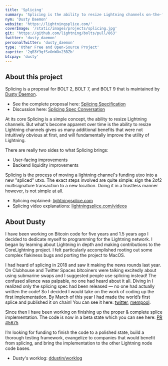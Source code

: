 ```yaml
---
title: 'Splicing'
summary: 'Splicing is the ability to resize Lightning channels on-the-fly, giving users of the Lightning Network many additional benefits that were not intuitively obvious at first.'
nym: 'Dusty Daemon'
website: 'https://lightningsplice.com/'
coverImage: '/static/images/projects/splicing.jpg'
git: 'https://github.com/lightning/bolts/pull/863'
twitter: 'dusty_daemon'
personalTwitter: 'dusty_daemon'
type: 'Other Free and Open-Source Project'
zaprite: '2qB3Y3gfSvOnWOv23BZb'
btcpay: 'dusty'
---
```


## About this project

Splicing is a proposal for BOLT 2, BOLT 7, and BOLT 9 that is maintained by
[Dusty Daemon](https://lightningsplice.com/dusty_daemon.html).

- See the complete proposal here: [Splicing Specification](https://github.com/lightning/bolts/pull/863/files)
- Discussion here: [Splicing Spec Conversation](https://github.com/lightning/bolts/pull/863)

At its core Splicing is a simple concept, the ability to resize Lightning
channels. But what's become apparent over time is the ability to resize
Lightning channels gives us many additional benefits that were not intuitively
obvious at first, and will fundamentally improve the utility of Lightning.

There are really two sides to what Splicing brings:

- User-facing improvements
- Backend liquidity improvements

Splicing is the process of moving a lightning channel's funding utxo into a new
"spliced" utxo. The exact steps involved are quite simple: sign the 2of2
multisignature transaction to a new location. Doing it in a trustless manner
however, is not simple at all.

- Splicing explained: [lightningsplice.com](https://lightningsplice.com/splicing_explained.html)
- Splicing video explanations: [lightningsplice.com/videos](https://lightningsplice.com/splicing_videos.html)

## About Dusty

I have been working on Bitcoin code for five years and 1.5 years ago I decided
to dedicate myself to programming for the Lightning network. I began by learning
about Lightning in depth and making contributions to the CoreLightning project.
I felt particularly accomplished rooting out some complex flakiness bugs and
porting the project to MacOS.

I had heard of splicing in 2018 and saw it making the news rounds last year. On
Clubhouse and Twitter Spaces bitcoiners were talking excitedly about using
submarine swaps and I suggested people use splicing instead! The confused
silence was palpable, no one had heard about it all. Diving in I realized only
the splicing spec had been released — no one had actually written the code! So I
decided I would take on the work of coding up the first implementation. By March
of this year I had made the world’s first splice and published it on chain! You
can see it here:
[twitter](https://twitter.com/dusty_daemon/status/1522413475909316610),
[mempool](https://mempool.space/tx/c143bbd3f983e7d07bbccf571352c2432c8e97a543d26a6962582021ec788804).

Since then I have been working on finishing up the proper & complete splice
implementation. The code is now in a beta state which you can see here:
[PR #5675](https://github.com/ElementsProject/lightning/pull/5675)

I’m looking for funding to finish the code to a polished state, build a thorough
testing framework, evangelize to companies that would benefit from splicing, and
bring the implementation to the other Lightning node code bases.

- Dusty's worklog: [ddustin/worklog](https://github.com/ddustin/worklog)
